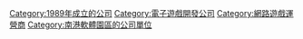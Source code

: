 [[Category:1989年成立的公司|Category:1989年成立的公司]]
[[Category:電子遊戲開發公司|Category:電子遊戲開發公司]]
[[Category:網路遊戲運營商|Category:網路遊戲運營商]]
[[Category:南港軟體園區的公司單位|Category:南港軟體園區的公司單位]]